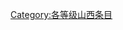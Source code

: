 {{empty category}}

{{catmore1|[[Wikipedia:山西专题|Wikipedia:山西专题]]}}
{{Articles by Importance| topic=山西 | importance= }}
{{Articles by Quality|topic=山西}}
{{CategoryTOC}}

[[Category:各等级山西条目|Category:各等级山西条目]]